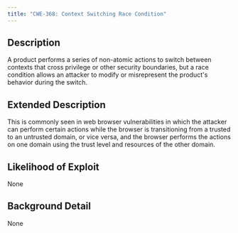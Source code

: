 ```yaml
---
title: "CWE-368: Context Switching Race Condition"
---
```


## Description
A product performs a series of non-atomic actions to switch between contexts that cross privilege or other security boundaries, but a race condition allows an attacker to modify or misrepresent the product's behavior during the switch.

## Extended Description
This is commonly seen in web browser vulnerabilities in which the attacker can perform certain actions while the browser is transitioning from a trusted to an untrusted domain, or vice versa, and the browser performs the actions on one domain using the trust level and resources of the other domain.

## Likelihood of Exploit
None

## Background Detail
None
        